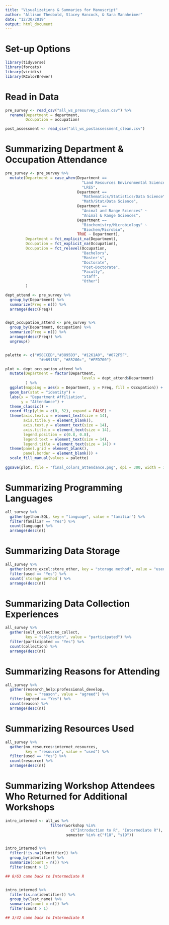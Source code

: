 ```yaml
---
title: "Visualizations & Summaries for Manuscript"
author: "Allison Theobold, Stacey Hancock, & Sara Mannheimer"
date: "12/30/2019"
output: html_document
---
```


# Set-up Options  

```r
library(tidyverse)
library(forcats)
library(viridis)
library(RColorBrewer)
```

# Read in Data  

```r
pre_survey <- read_csv("all_ws_presurvey_clean.csv") %>% 
  rename(Department = department, 
         Occupation = occupation)

post_assessment <- read_csv("all_ws_postassessment_clean.csv")

```


# Summarizing Department & Occupation Attendance

```r
pre_survey <- pre_survey %>%
  mutate(Department = case_when(Department == 
                                  "Land Resources Environmental Science" ~ 
                                  "LRES",
                                Department == 
                                  "Mathematics/Statistics/Data Science" ~ 
                                  "Math/Stat/Data Science",
                                Department == 
                                  "Animal and Range Sciences" ~ 
                                  "Animal & Range Sciences",
                                Department == 
                                  "Biochemistry/Microbiology" ~ 
                                  "Biochem/Microbio", 
                                TRUE ~ Department), 
         Department = fct_explicit_na(Department), 
         Occupation = fct_explicit_na(Occupation), 
         Occupation = fct_relevel(Occupation, 
                                  "Bachelors",
                                  "Master's",
                                  "Doctorate",
                                  "Post-Doctorate",
                                  "Faculty",
                                  "Staff",
                                  "Other")
         ) 

dept_attend <- pre_survey %>% 
  group_by(Department) %>%
  summarize(Freq = n()) %>% 
  arrange(desc(Freq)) 


dept_occupation_attend <- pre_survey %>% 
  group_by(Department, Occupation) %>%
  summarize(Freq = n()) %>% 
  arrange(desc(Freq)) %>% 
  ungroup()


palette <- c("#58CCED","#3895D3", "#1261A0", "#072F5F", 
               "#e69138", "#85200c", "#FFD700")

plot <- dept_occupation_attend %>% 
  mutate(Department = factor(Department,
                                  levels = dept_attend$Department)
         ) %>%
  ggplot(mapping = aes(x = Department, y = Freq, fill = Occupation)) + 
  geom_bar(stat = "identity") + 
  labs(x = "Department Affiliation", 
       y = "Attendance") + 
  theme_classic() +
  coord_flip(ylim = c(0, 32), expand = FALSE) + 
  theme(axis.text.x = element_text(size = 14), 
        axis.title.y = element_blank(),
        axis.text.y = element_text(size = 14),
        axis.title.x = element_text(size = 14), 
        legend.position = c(0.8, 0.8), 
        legend.text = element_text(size = 14), 
        legend.title = element_text(size = 14)) +
  theme(panel.grid = element_blank(),
        panel.border = element_blank()) + 
  scale_fill_manual(values = palette)
  
ggsave(plot, file = "final_colors_attendance.png", dpi = 300, width = 12, height = 7)
```


# Summarizing Programming Languages  

```r
all_survey %>% 
  gather(python:SQL, key = "language", value = "familiar") %>% 
  filter(familiar == "Yes") %>% 
  count(language) %>% 
  arrange(desc(n))

```


# Summarizing Data Storage  

```r
all_survey %>% 
  gather(store_excel:store_other, key = "storage method", value = "used") %>% 
  filter(used == "Yes") %>% 
  count(`storage method`) %>% 
  arrange(desc(n))

```


# Summarizing Data Collection Experiences

```r
all_survey %>% 
  gather(self_collect:no_collect, 
         key = "collection", value = "participated") %>% 
  filter(participated == "Yes") %>% 
  count(collection) %>% 
  arrange(desc(n))

```


# Summarizing Reasons for Attending  

```r
all_survey %>% 
  gather(research_help:professional_develop, 
         key = "reason", value = "agreed") %>% 
  filter(agreed == "Yes") %>% 
  count(reason) %>% 
  arrange(desc(n))

```


# Summarizing Resources Used  

```r
all_survey %>% 
  gather(no_resources:internet_resources, 
         key = "resource", value = "used") %>% 
  filter(used == "Yes") %>% 
  count(resource) %>% 
  arrange(desc(n))

```


# Summarizing Workshop Attendees Who Returned for Additional Workshops 

```r
intro_intermed <- all_ws %>% 
                    filter(workshop %in% 
                             c("Introduction to R", "Intermediate R"), 
                           semester %in% c("f18", "s19"))


intro_intermed %>% 
  filter(!is.na(identifier)) %>%
  group_by(identifier) %>% 
  summarize(count = n()) %>% 
  filter(count > 1)

## 8/63 came back to Intermediate R


intro_intermed %>% 
  filter(is.na(identifier)) %>%
  group_by(last_name) %>% 
  summarize(count = n()) %>% 
  filter(count > 1)

## 3/42 came back to Intermediate R

```

